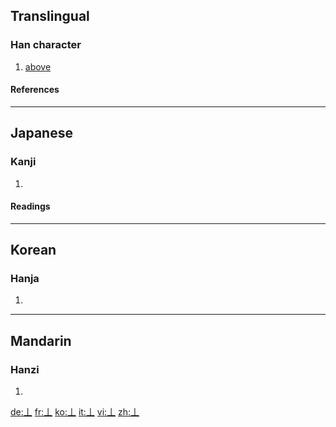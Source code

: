 {{see|上}}<!-- may be replaced by zh-forms -->

==Translingual==
===Han character===
{{Han char|rn=1|rad=一|as=01|sn=2|four=|canj=中一 (LM)}}
# [[above]]
====References====
{{Han ref|kx=0076.010|dkj=00007|dj=0137.020|hdz=10003.010|uh=4E04|ud=19972}}
----
==Japanese==
===Kanji===
{{ja-kanji|grade=|rs=一01}}
# {{defn|Japanese}}
====Readings====
{{ja-readings|on=[[しょう]] (shō)|kun=[[うえ]] (ue), [[かみ]] (kami)}}
----
==Korean==
===Hanja===
{{ko-hanja|hangeul=[[상]] (sang)|eumhun=[[위]] [[상]] (wi sang; "top")|rv=sang|mr=sang|y=sang}}
# {{defn|Korean}}
----
==Mandarin==
===Hanzi===
{{cmn-hanzi|pin=[[shàng]] ([[shang4]])|wg=shang<sup>4</sup>}}
# {{defn|Mandarin}}

[[de:丄]]
[[fr:丄]]
[[ko:丄]]
[[it:丄]]
[[vi:丄]]
[[zh:丄]]